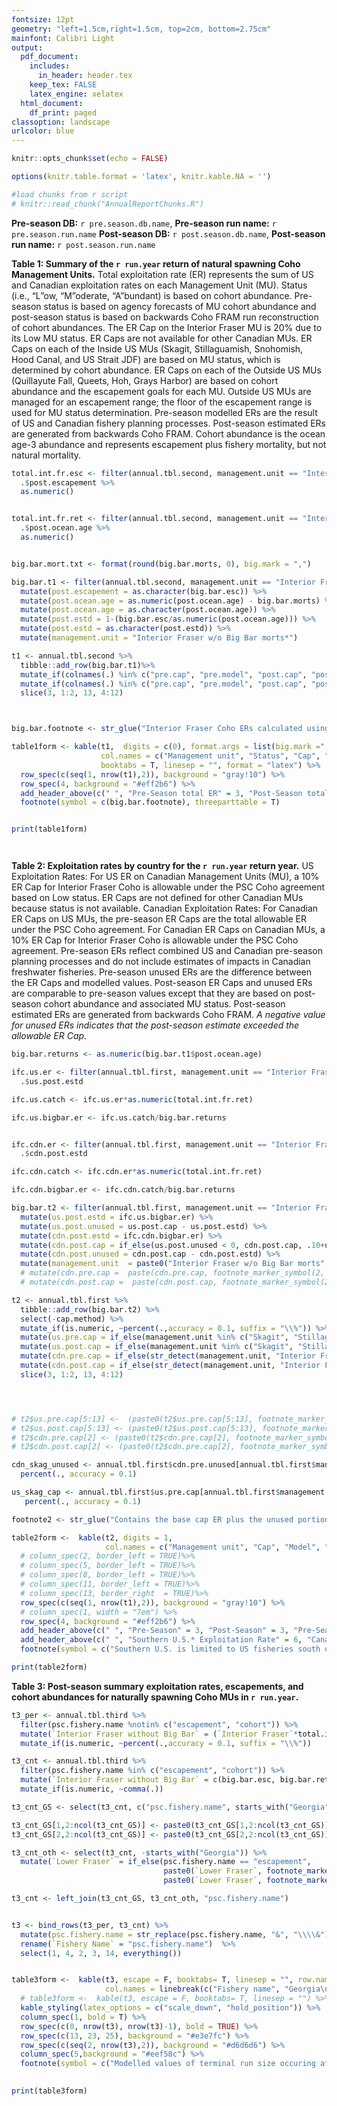 ```yaml
---
fontsize: 12pt
geometry: "left=1.5cm,right=1.5cm, top=2cm, bottom=2.75cm"
mainfont: Calibri Light
output:
  pdf_document:
    includes:
      in_header: header.tex
    keep_tex: FALSE
    latex_engine: xelatex
  html_document:
    df_print: paged
classoption: landscape
urlcolor: blue
---
```



```r
knitr::opts_chunk$set(echo = FALSE)

options(knitr.table.format = 'latex', knitr.kable.NA = '')

#load chunks from r script
# knitr::read_chunk("AnnualReportChunks.R")


```
\thispagestyle{empty}
**Pre-season DB:** `r pre.season.db.name`, **Pre-season run name:** `r pre.season.run.name` \newline
**Post-season DB:** `r post.season.db.name`, **Post-season run name:** `r post.season.run.name` \newline

 **Table 1: Summary of the `r run.year` return of natural spawning Coho Management Units.**
                    Total exploitation rate (ER) represents the sum of US and Canadian exploitation rates on each
                    Management Unit (MU). Status (i.e., "L"ow, "M"oderate, "A"bundant) is based on cohort abundance.
                    Pre-season status is based on agency forecasts of MU cohort abundance and post-season status is
                    based on backwards Coho FRAM run reconstruction of cohort abundances.
                    The ER Cap on the Interior Fraser MU is 20% due to its Low MU status.
                    ER Caps are not available for other Canadian MUs. ER Caps on each of the Inside US MUs
                    (Skagit, Stillaguamish, Snohomish, Hood Canal, and US Strait JDF) are based on MU status,
                    which is determined by cohort abundance. ER Caps on each of the Outside US MUs
                    (Quillayute Fall, Queets, Hoh, Grays Harbor) are based on cohort abundance and the escapement goals
                    for each MU. Outside US MUs are managed for an escapement range; the floor of the escapement range
                    is used for MU status determination. Pre-season modelled ERs are the result of US and Canadian fishery
                    planning processes. Post-season estimated ERs are generated from backwards Coho FRAM.
                    Cohort abundance is the ocean age-3 abundance and represents escapement plus fishery mortality,
                    but not natural mortality.


```r


total.int.fr.esc <- filter(annual.tbl.second, management.unit == "Interior Fraser") %>%
  .$post.escapement %>%
  as.numeric()


total.int.fr.ret <- filter(annual.tbl.second, management.unit == "Interior Fraser") %>%
  .$post.ocean.age %>%
  as.numeric()


big.bar.mort.txt <- format(round(big.bar.morts, 0), big.mark = ",")

big.bar.t1 <- filter(annual.tbl.second, management.unit == "Interior Fraser") %>%
  mutate(post.escapement = as.character(big.bar.esc)) %>%
  mutate(post.ocean.age = as.numeric(post.ocean.age) - big.bar.morts) %>%
  mutate(post.ocean.age = as.character(post.ocean.age)) %>%
  mutate(post.estd = 1-(big.bar.esc/as.numeric(post.ocean.age))) %>%
  mutate(post.estd = as.character(post.estd)) %>%
  mutate(management.unit = "Interior Fraser w/o Big Bar morts*")

t1 <- annual.tbl.second %>%
  tibble::add_row(big.bar.t1)%>%
  mutate_if(colnames(.) %in% c("pre.cap", "pre.model", "post.cap", "post.estd", "pre.escapement", "post.escapement", "pre.ocean.age", "post.ocean.age"), ~as.double(as.character(.))) %>%
  mutate_if(colnames(.) %in% c("pre.cap", "pre.model", "post.cap", "post.estd"),  ~percent(.,accuracy = 0.1)) %>%
  slice(3, 1:2, 13, 4:12)



big.bar.footnote <- str_glue("Interior Fraser Coho ERs calculated using escapement without the {big.bar.mort.txt} Big Bar mortalities are highlighted in yellow")

table1form <- kable(t1,  digits = c(0), format.args = list(big.mark =","), escape = T,
                    col.names = c("Management unit", "Status", "Cap", "Model", "Status",  "Cap", "Estd", "Pre", "Post", "Pre", "Post"), label = "GUYUYUYUYUY",
                    booktabs = T, linesep = "", format = "latex") %>%
  row_spec(c(seq(1, nrow(t1),2)), background = "gray!10") %>%
  row_spec(4, background = "#eff2b6") %>%
  add_header_above(c(" ", "Pre-Season total ER" = 3, "Post-Season total ER" = 3, "Escapement" = 2, "Recruitment\n(Ocean Age-3)" = 2)) %>%
  footnote(symbol = c(big.bar.footnote), threeparttable = T)


print(table1form)




```

\newpage 
\thispagestyle{empty}

**Table 2: Exploitation rates by country for the `r run.year` return year.**
US Exploitation Rates: For US ER on Canadian Management Units (MU), a 10% ER Cap for Interior Fraser Coho is allowable under the PSC Coho agreement based on Low status. ER Caps are not defined for other Canadian MUs because status is not available.
Canadian Exploitation Rates: For Canadian ER Caps on US MUs, the pre-season ER Caps are the total allowable ER under the PSC Coho agreement. For Canadian ER Caps on Canadian MUs, a 10% ER Cap for Interior Fraser Coho is allowable under the PSC Coho agreement.
Pre-season ERs reflect combined US and Canadian pre-season planning processes and do not include estimates of impacts in Canadian freshwater fisheries. Pre-season unused ERs are the difference between the ER Caps and modelled values. Post-season ER Caps and unused ERs are comparable to pre-season values except that they are based on post-season cohort abundance and associated MU status. Post-season estimated ERs are generated from backwards Coho FRAM. *A negative value for unused ERs indicates that the post-season estimate exceeded the allowable ER Cap*.
 

```r
 

big.bar.returns <- as.numeric(big.bar.t1$post.ocean.age)

ifc.us.er <- filter(annual.tbl.first, management.unit == "Interior Fraser") %>%
  .$us.post.estd

ifc.us.catch <- ifc.us.er*as.numeric(total.int.fr.ret)

ifc.us.bigbar.er <- ifc.us.catch/big.bar.returns


ifc.cdn.er <- filter(annual.tbl.first, management.unit == "Interior Fraser") %>%
  .$cdn.post.estd

ifc.cdn.catch <- ifc.cdn.er*as.numeric(total.int.fr.ret)

ifc.cdn.bigbar.er <- ifc.cdn.catch/big.bar.returns

big.bar.t2 <- filter(annual.tbl.first, management.unit == "Interior Fraser") %>%
  mutate(us.post.estd = ifc.us.bigbar.er) %>%
  mutate(us.post.unused = us.post.cap - us.post.estd) %>%
  mutate(cdn.post.estd = ifc.cdn.bigbar.er) %>%
  mutate(cdn.post.cap = if_else(us.post.unused < 0, cdn.post.cap, .10+us.post.unused)) %>%
  mutate(cdn.post.unused = cdn.post.cap - cdn.post.estd) %>%
  mutate(management.unit  = paste0("Interior Fraser w/o Big Bar morts",  footnote_marker_symbol(3, "latex"))) 
  # mutate(cdn.pre.cap =  paste(cdn.pre.cap, footnote_marker_symbol(2, "latex"))) %>%
  # mutate(cdn.post.cap =  paste(cdn.post.cap, footnote_marker_symbol(2, "latex")))

t2 <- annual.tbl.first %>%
  tibble::add_row(big.bar.t2) %>%
  select(-cap.method) %>%
  mutate_if(is.numeric, ~percent(.,accuracy = 0.1, suffix = "\\%")) %>%
  mutate(us.pre.cap = if_else(management.unit %in% c("Skagit", "Stillaguamish", "Snohomish", "Hood Canal", "US Strait JDF", "Quillayute", "Hoh", "Queets", "Grays Harbor"), paste(us.pre.cap, footnote_marker_symbol(2, "latex",), sep = " "), us.pre.cap )) %>%
  mutate(us.post.cap = if_else(management.unit %in% c("Skagit", "Stillaguamish", "Snohomish", "Hood Canal", "US Strait JDF", "Quillayute", "Hoh", "Queets", "Grays Harbor"), paste(us.post.cap, footnote_marker_symbol(2, "latex"), sep = " "), us.post.cap )) %>%
  mutate(cdn.pre.cap = if_else(str_detect(management.unit, "Interior Fraser"), paste(cdn.pre.cap, footnote_marker_symbol(2, "latex"), sep = " "), cdn.pre.cap)) %>%
  mutate(cdn.post.cap = if_else(str_detect(management.unit, "Interior Fraser"), paste(cdn.post.cap, footnote_marker_symbol(2, "latex"), sep = " "), cdn.post.cap)) %>%
  slice(3, 1:2, 13, 4:12)




# t2$us.pre.cap[5:13] <-  (paste0(t2$us.pre.cap[5:13], footnote_marker_symbol(2)))
# t2$us.post.cap[5:13] <- (paste0(t2$us.post.cap[5:13], footnote_marker_symbol(2)))
# t2$cdn.pre.cap[2] <- (paste0(t2$cdn.pre.cap[2], footnote_marker_symbol(2)))
# t2$cdn.post.cap[2] <- (paste0(t2$cdn.pre.cap[2], footnote_marker_symbol(2)))

cdn_skag_unused <- annual.tbl.first$cdn.pre.unused[annual.tbl.first$management.unit == "Skagit"] %>%
  percent(., accuracy = 0.1)

us_skag_cap <- annual.tbl.first$us.pre.cap[annual.tbl.first$management.unit == "Skagit"] %>%
   percent(., accuracy = 0.1)

footnote2 <- str_glue("Contains the base cap ER plus the unused portion of the intercepting party's ER. For example in the pre-season, Skagit includes US share plus the unused {cdn_skag_unused} Canadian allocation, totalling {us_skag_cap} total US allocation.")

table2form <-  kable(t2, digits = 1,
                     col.names = c("Management unit", "Cap", "Model", "Unused", "Cap", "Estd", "Unused", "Cap", "Model", "Unused", "Cap", "Estd","Unused"), escape = F, linesep = "", booktabs = T, format = "latex") %>%
  # column_spec(2, border_left = TRUE)%>%
  # column_spec(5, border_left = TRUE)%>%
  # column_spec(8, border_left = TRUE)%>%
  # column_spec(11, border_left = TRUE)%>%
  # column_spec(13, border_right  = TRUE)%>%
  row_spec(c(seq(1, nrow(t1),2)), background = "gray!10") %>%
  # column_spec(1, width = "7em") %>%
  row_spec(4, background = "#eff2b6") %>%
  add_header_above(c(" ", "Pre-Season" = 3, "Post-Season" = 3, "Pre-Season" = 3, "Post-Season" = 3))%>%
  add_header_above(c(" ", "Southern U.S.* Exploitation Rate" = 6, "Canadian Exploitation Rate" = 6)) %>%
  footnote(symbol = c("Southern U.S. is limited to US fisheries south of the Canadian border.", footnote2, big.bar.footnote), threeparttable = T)

print(table2form)


```

\newpage
\thispagestyle{empty}

**Table 3: Post-season summary exploitation rates, escapements, and cohort abundances for naturally spawning Coho MUs in `r run.year`.**

```r

t3_per <- annual.tbl.third %>%
  filter(psc.fishery.name %notin% c("escapement", "cohort")) %>%
  mutate(`Interior Fraser without Big Bar` = (`Interior Fraser`*total.int.fr.ret)/big.bar.returns) %>%
  mutate_if(is.numeric, ~percent(.,accuracy = 0.1, suffix = "\\%"))

t3_cnt <- annual.tbl.third %>%
  filter(psc.fishery.name %in% c("escapement", "cohort")) %>%
  mutate(`Interior Fraser without Big Bar` = c(big.bar.esc, big.bar.returns)) %>%
  mutate_if(is.numeric, ~comma(.))

t3_cnt_GS <- select(t3_cnt, c("psc.fishery.name", starts_with("Georgia")))

t3_cnt_GS[1,2:ncol(t3_cnt_GS)] <- paste0(t3_cnt_GS[1,2:ncol(t3_cnt_GS)], footnote_marker_symbol(3))
t3_cnt_GS[2,2:ncol(t3_cnt_GS)] <- paste0(t3_cnt_GS[2,2:ncol(t3_cnt_GS)], footnote_marker_symbol(2))

t3_cnt_oth <- select(t3_cnt, -starts_with("Georgia")) %>%
  mutate(`Lower Fraser` = if_else(psc.fishery.name == "escapement",
                                  paste0(`Lower Fraser`, footnote_marker_symbol(1)," "),
                                  paste0(`Lower Fraser`, footnote_marker_symbol(2))))

t3_cnt <- left_join(t3_cnt_GS, t3_cnt_oth, "psc.fishery.name")


t3 <- bind_rows(t3_per, t3_cnt) %>%
  mutate(psc.fishery.name = str_replace(psc.fishery.name, "&", "\\\\&")) %>%
  rename(`Fishery Name` = "psc.fishery.name")  %>%
  select(1, 4, 2, 3, 14, everything())


table3form <-  kable(t3, escape = F, booktabs= T, linesep = "", row.names = FALSE,
                     col.names = linebreak(c("Fishery name", "Georgia\nStrait", "Lower\nFraser","Interior\nFraser", paste0("Interior Fraser\nw/o Big Bar morts",  footnote_marker_symbol(4, "latex")), "Skagit", "Stillaguamish", "Snohomish", "Hood\nCanal", "US Strait\nJDF", "Quillayute", "Hoh", "Queets", "Grays\nHarbor"))) %>%
  # table3form <-  kable(t3, escape = F, booktabs= T, linesep = "") %>%
  kable_styling(latex_options = c("scale_down", "hold_position")) %>%
  column_spec(1, bold = T) %>%
  row_spec(c(0, nrow(t3), nrow(t3)-1), bold = TRUE) %>%
  row_spec(c(13, 23, 25), background = "#e3e7fc") %>%
  row_spec(c(seq(2, nrow(t3),2)), background = "#d6d6d6") %>%
  column_spec(5,background = "#eef58c") %>%
  footnote(symbol = c("Modelled values of terminal run size occuring after lower Fraser in river fisheries.", " Modelled values of terminal run size that are not directly estimated.", "Modelled values that are not directly estimated.", big.bar.footnote))

  
print(table3form)

```

